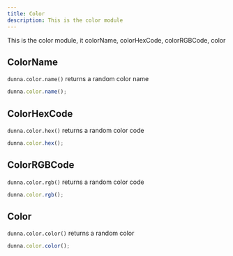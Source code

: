 ```yaml
---
title: Color
description: This is the color module
---
```



This is the color module, it colorName, colorHexCode, colorRGBCode, color

## ColorName

`dunna.color.name()` returns a random color name

```ts
dunna.color.name();
```

## ColorHexCode

`dunna.color.hex()` returns a random color code

```ts
dunna.color.hex();
```

## ColorRGBCode

`dunna.color.rgb()` returns a random color code

```ts
dunna.color.rgb();
```

## Color

`dunna.color.color()` returns a random color

```ts
dunna.color.color();
```
